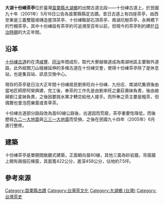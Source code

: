 {{tw monument
|name=大湖十份崠茶亭
|formername=
|image=File:大湖十份崠茶亭.jpg
|imagename=
|othername=
|formalname=大湖十份崠茶亭
|level=[[縣定古蹟|縣定古蹟]]
|owner=邱明喜
|class=其他
|time={{flagicon|Empire of Japan}}日本大正12年（1923年）
|location={{TWN}}[[苗栗縣|苗栗縣]][[大湖鄉_(台灣)|大湖鄉]]南湖段1337之96地號及[[銅鑼鄉_(台灣)|銅鑼鄉]]新雞隆段1997地號
|open=
|cost=免費
|website=
|reg_url=https://nchdb.boch.gov.tw/assets/advanceSearch/monument/20010516000001
}}
'''大湖十份崠茶亭'''位於臺灣[[苗栗縣|苗栗縣]][[大湖鄉_(台灣)|大湖鄉]]的出關古道北段——十份崠古道上，於民國九十年（2001年）5月16日公告為苗栗縣縣定古蹟{{r|苗}}。昔日古道上有四座茶亭，由西至東是三義雙龍坡磚造屋頂茶亭、十份崠鞍部石頂茶亭、南湖坑樹茶亭、永興橋下的竹棚茶亭，其中十份崠設有茶亭約可追溯至百年以前，但現今的茶亭則約建於[[臺灣日治時期|日治時期]]的大正年間{{r|苗}}。

==沿革==
[[十份崠古道|十份崠古道]]約在清[[咸豐|咸豐]]、[[同治|同治]]年間成形，取代大寮越嶺道成為南湖地區主要聯外道路，此外經關刀山稜線延伸的多條古道在十份崠交會，使得十份崠茶亭除了是休息站，也是集貨站、訊息交換中心{{r|苗}}。

現存的茶亭是日治大正年間十份崠居民劉來旺向十份崠、九份庄、南湖坑集資後由當地匠師廖阿榮興建，完工後，奉茶的工作先是由劉來旺之妻莊壽妹負責，後由媳婦劉江星妹負責，之後因要挑水果才轉交給他人接手{{r|苗}}。而所奉之茶主要是粗茶，但偶爾也會泡芭樂葉或青草茶{{r|苗}}。

十份崠古道部分路段改為苗60線公路後，古道因而荒廢，茶亭重要性降低，而後歷經[[九二一大地震|九二一大地震]]與[[331大地震|三三一大地震]]而受損，之後在民國九十四年（2005年）6月進行整修{{r|苗}}。

== 建築 ==
十份崠茶亭是單開間敞廳式建築，正面朝向苗60線，其他三面為砂岩牆，背面牆上開有兩個石條窗，其面寬422公分，進深458公分，佔地約7.5坪{{r|苗}}。

== 參考來源 ==
{{reflist|refs=
<ref name="苗">{{cite book|author= |title=《苗栗縣文化資產手冊》 |publisher=苗栗縣文化局 |location= |isbn=986-00-3372-2 |pages=40－45頁 |date=2005年12月}}</ref>
}}
{{苗栗縣文化資產}}
[[Category:苗栗縣古蹟|Category:苗栗縣古蹟]]
[[Category:台灣茶文化|Category:台灣茶文化]]
[[Category:大湖鄉_(台灣)|Category:大湖鄉 (台灣)]]
[[Category:台灣茶史|Category:台灣茶史]]